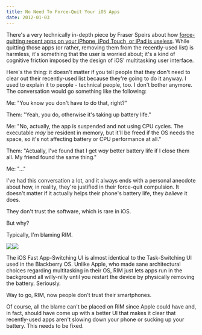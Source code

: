 ```yaml
---
title: No Need To Force-Quit Your iOS Apps
date: 2012-01-03
---
```



There's a very technically in-depth piece by Fraser Speirs about how [force-quitting recent apps on your iPhone, iPod Touch, or iPad is useless](http://speirs.org/blog/2012/1/2/misconceptions-about-ios-multitasking.html). While quitting those apps (or rather, removing them from the recently-used list) is harmless, it's something that the user is worried about; it's a kind of cognitive friction imposed by the design of iOS' multitasking user interface.

Here's the thing: it doesn't matter if you tell people that they don't need to clear out their recently-used list because they're going to do it anyway. I used to explain it to people - technical people, too. I don't bother anymore. The conversation would go something like the following:

Me: "You know you don't have to do that, right?"

Them: "Yeah, you do, otherwise it's taking up battery life."

Me: "No, actually, the app is suspended and not using CPU cycles. The executable _may_ be resident in memory, but it'll be freed if the OS needs the space, so it's not affecting battery or CPU performance at all."

Them: "Actually, I've found that I get _way_ better battery life if I close them all. My friend found the same thing."

Me: "..."

I've had this conversation a lot, and it always ends with a personal anecdote about how, in reality, they're justified in their force-quit compulsion. It doesn't matter if it actually helps their phone's battery life, they _believe_ it does.

They don't trust the software, which is rare in iOS.

But why?

Typically, I'm blaming RIM.

![](B47630F2FC364308B1FBF06D4FDDBEE8.jpg)![](/img/import/blog/2012/01/misconceptions-ios-multitasking/DCC6DD50B874486AA208526337F48959.jpg)

The iOS Fast App-Switching UI is almost identical to the Task-Switching UI used in the Blackberry OS. Unlike Apple, who made sane architectural choices regarding multitasking in their OS, RIM just lets apps run in the background all willy-nilly until you restart the device by physically removing the battery. Seriously.

Way to go, RIM, now people don't trust their smartphones.

Of course, all the blame can't be placed on RIM since Apple could have and, in fact, should have come up with a better UI that makes it clear that recently-used apps aren't slowing down your phone or sucking up your battery. This needs to be fixed.


  